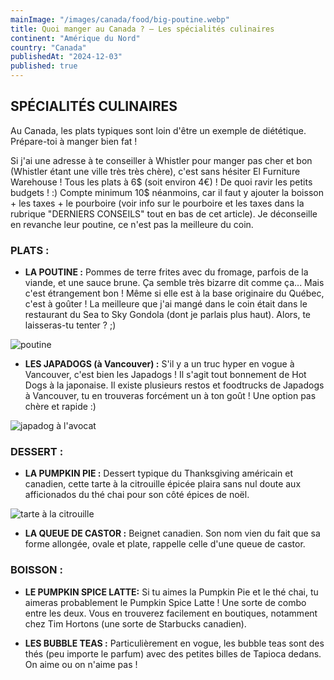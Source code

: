 ```yaml
---
mainImage: "/images/canada/food/big-poutine.webp"
title: Quoi manger au Canada ? — Les spécialités culinaires
continent: "Amérique du Nord"
country: "Canada"
publishedAt: "2024-12-03"
published: true
---
```

  

## SPÉCIALITÉS CULINAIRES

Au Canada, les plats typiques sont loin d'être un exemple de diététique. Prépare-toi à manger bien fat !


Si j'ai une adresse à te conseiller à Whistler pour manger pas cher et bon (Whistler étant une ville très très chère), c'est sans hésiter El Furniture Warehouse ! Tous les plats à 6$ (soit environ 4€) ! De quoi ravir les petits budgets ! :) Compte minimum 10$ néanmoins, car il faut y ajouter la boisson + les taxes + le pourboire (voir info sur le pourboire et les taxes dans la rubrique "DERNIERS CONSEILS" tout en bas de cet article). Je déconseille en revanche leur poutine, ce n'est pas la meilleure du coin.


### PLATS :

- **LA POUTINE :** Pommes de terre frites avec du fromage, parfois de la viande, et une sauce brune. Ça semble très bizarre dit comme ça... Mais c'est étrangement bon ! Même si elle est à la base originaire du Québec, c'est à goûter ! La meilleure que j'ai mangé dans le coin était dans le restaurant du Sea to Sky Gondola (dont je parlais plus haut). Alors, te laisseras-tu tenter ? ;)
<div className="flex">
  <img className= "w-1/2 mx-auto" src="/images/canada/food/poutine.webp" alt="poutine" />
</div>


- **LES JAPADOGS (à Vancouver) :** S'il y a un truc hyper en vogue à Vancouver, c'est bien les Japadogs ! Il s'agit tout bonnement de Hot Dogs à la japonaise. Il existe plusieurs restos et foodtrucks de Japadogs à Vancouver, tu en trouveras forcément un à ton goût ! Une option pas chère et rapide :)
<div className="flex">
  <img className= "w-1/2 mx-auto" src="/images/canada/food/japadog.webp" alt="japadog à l'avocat" />
</div>


### DESSERT :

- **LA PUMPKIN PIE :** Dessert typique du Thanksgiving américain et canadien, cette tarte à la citrouille épicée plaira sans nul doute aux afficionados du thé chai pour son côté épices de noël.
<div className="flex">
  <img className= "w-1/2 mx-auto" src="/images/canada/food/pumpkin-pie.webp" alt="tarte à la citrouille" />
</div>

- **LA QUEUE DE CASTOR :** Beignet canadien. Son nom vien du fait que sa forme allongée, ovale et plate, rappelle celle d'une queue de castor.


### BOISSON :

- **LE PUMPKIN SPICE LATTE:** Si tu aimes la Pumpkin Pie et le thé chai, tu aimeras probablement le Pumpkin Spice Latte ! Une sorte de combo entre les deux. Vous en trouverez facilement en boutiques, notamment chez Tim Hortons (une sorte de Starbucks canadien).

- **LES BUBBLE TEAS :** Particulièrement en vogue, les bubble teas sont des thés (peu importe le parfum) avec des petites billes de Tapioca dedans. On aime ou on n'aime pas !

